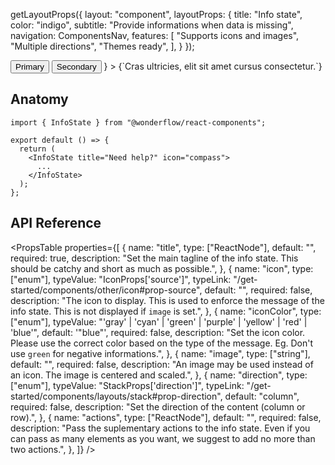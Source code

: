 
  getLayoutProps({
    layout: "component",
    layoutProps: {
      title: "Info state",
      color: "indigo",
      subtitle: "Provide informations when data is missing",
      navigation: ComponentsNav,
      features: [
        "Supports icons and images",
        "Multiple directions",
        "Themes ready",
      ],
    }
  });

<LiveArea>
  <InfoState
    title="Need help?"
    image="https://wonderimages.gumlet.io/placeholders/pyramid.png?format=webp&q=100"
    actions={
      <>
        <Button>Primary</Button>
        <Button kind="flat">Secondary</Button>
      </>
    }
  >
  {`Cras ultricies, elit sit amet cursus consectetur.`}
  </InfoState>
</LiveArea>


## Anatomy

```tsx lines="1,5-7"
import { InfoState } from "@wonderflow/react-components";

export default () => {
  return (
    <InfoState title="Need help?" icon="compass">
      ...
    </InfoState>
  );
};
```

## API Reference

<PropsTable
  properties={[
    {
      name: "title",
      type: ["ReactNode"],
      default: "",
      required: true,
      description: "Set the main tagline of the info state. This should be catchy and short as much as possible.",
    },
    {
      name: "icon",
      type: ["enum"],
      typeValue: "IconProps['source']",
      typeLink: "/get-started/components/other/icon#prop-source",
      default: "",
      required: false,
      description: "The icon to display. This is used to enforce the message of the info state. This is not displayed if `image` is set.",
    },
    {
      name: "iconColor",
      type: ["enum"],
      typeValue: "'gray' | 'cyan' | 'green' | 'purple' | 'yellow' | 'red' | 'blue'",
      default: '"blue"',
      required: false,
      description: "Set the icon color. Please use the correct color based on the type of the message. Eg. Don't use `green` for negative informations.",
    },
    {
      name: "image",
      type: ["string"],
      default: "",
      required: false,
      description: "An image may be used instead of an icon. The image is centered and scaled.",
    },
    {
      name: "direction",
      type: ["enum"],
      typeValue: "StackProps['direction']",
      typeLink: "/get-started/components/layouts/stack#prop-direction",
      default: "column",
      required: false,
      description: "Set the direction of the content (column or row).",
    },
    {
      name: "actions",
      type: ["ReactNode"],
      default: "",
      required: false,
      description: "Pass the suplementary actions to the info state. Even if you can pass as many elements as you want, we suggest to add no more than two actions.",
    },
  ]}
/>
